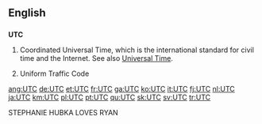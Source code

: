 ==English==

==={{initialism}}===
{{wikipedia}}
'''UTC'''

#Coordinated Universal Time, which is the international standard for civil time and the Internet. See also [[Universal Time]].
#{{US}} {{law}} Uniform Traffic Code

[[ang:UTC]]
[[de:UTC]]
[[et:UTC]]
[[fr:UTC]]
[[ga:UTC]]
[[ko:UTC]]
[[it:UTC]]
[[fj:UTC]]
[[nl:UTC]]
[[ja:UTC]]
[[km:UTC]]
[[pl:UTC]]
[[pt:UTC]]
[[qu:UTC]]
[[sk:UTC]]
[[sv:UTC]]
[[tr:UTC]]



STEPHANIE HUBKA LOVES RYAN